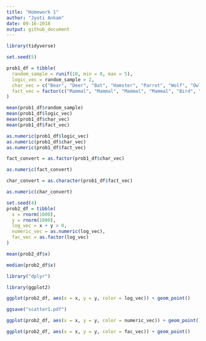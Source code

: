 ```yaml
---
title: "Homework 1"
author: "Jyoti Ankam"
date: 09-16-2018
output: github_document
---
```


```r
library(tidyverse)

set.seed(5)

prob1_df = tibble(
  random_sample = runif(10, min = 0, max = 5),
  logic_vec = random_sample > 2,
  char_vec = c("Bear", "Deer", "Bat", "Hamster", "Parrot", "Wolf", "Owl", "Penguin", "Ibis", "Squirrel"),
  fact_vec = factor(c("Mammal", "Mammal", "Mammal", "Mammal", "Bird", "Mammal", "Bird", "Bird", "Bird", "Mammal"))
)

```

```r
mean(prob1_df$random_sample)
mean(prob1_df$logic_vec)
mean(prob1_df$char_vec)
mean(prob1_df$fact_vec)
```


```r
as.numeric(prob1_df$logic_vec)
as.numeric(prob1_df$char_vec)
as.numeric(prob1_df$fact_vec)
```

```r
fact_convert = as.factor(prob1_df$char_vec)

as.numeric(fact_convert)
```
```r
char_convert = as.character(prob1_df$fact_vec)

as.numeric(char_convert)
```



```r
set.seed(4)
prob2_df = tibble(
  x = rnorm(1000),
  y = rnorm(1000),
  log_vec = x + y > 0,
  numeric_vec = as.numeric(log_vec),
  fac_vec = as.factor(log_vec)
)
```


```r

mean(prob2_df$x)

median(prob2_df$x)

```

```r

library("dplyr")

```

```r

library(ggplot2)

ggplot(prob2_df, aes(x = x, y = y, color = log_vec)) + geom_point()

ggsave("scatter1.pdf")

```
```r

ggplot(prob2_df, aes(x = x, y = y, color = numeric_vec)) + geom_point()

```

```r

ggplot(prob2_df, aes(x = x, y = y, color = fac_vec)) + geom_point()

```


